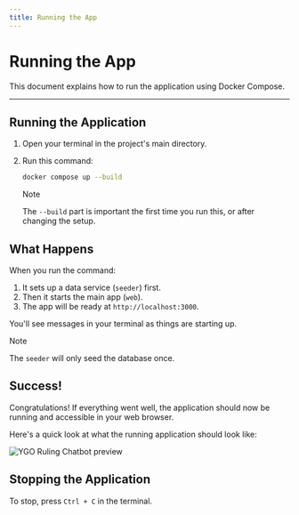 ```yaml
---
title: Running the App
---
```


# Running the App

This document explains how to run the application using Docker Compose.

---

## Running the Application

1.  Open your terminal in the project's main directory.
2.  Run this command:

    ```bash copy
    docker compose up --build
    ```

    > [!NOTE]
    >
    > The `--build` part is important the first time you run this, or after changing the setup.

## What Happens

When you run the command:

1. It sets up a data service (`seeder`) first.
2. Then it starts the main app (`web`).
3. The app will be ready at `http://localhost:3000`.

You'll see messages in your terminal as things are starting up.

> [!NOTE]
>
> The `seeder` will only seed the database once.

## Success!

Congratulations! If everything went well, the application should now be running and accessible in your web browser.

Here's a quick look at what the running application should look like:

![YGO Ruling Chatbot preview](/introduction-preview.gif)

## Stopping the Application

To stop, press `Ctrl + C` in the terminal.
